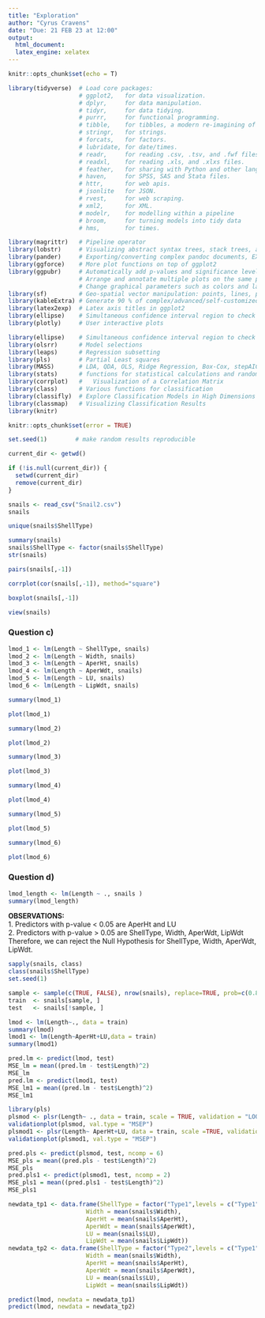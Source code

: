 ```yaml
---
title: "Exploration"
author: "Cyrus Cravens"
date: "Due: 21 FEB 23 at 12:00"
output:
  html_document:
  latex_engine: xelatex
---
```

  
```r
knitr::opts_chunk$set(echo = T)

library(tidyverse)  # Load core packages: 
                    # ggplot2,   for data visualization.
                    # dplyr,     for data manipulation.
                    # tidyr,     for data tidying.
                    # purrr,     for functional programming.
                    # tibble,    for tibbles, a modern re-imagining of data frames.
                    # stringr,   for strings.
                    # forcats,   for factors.
                    # lubridate, for date/times.
                    # readr,     for reading .csv, .tsv, and .fwf files.
                    # readxl,    for reading .xls, and .xlxs files.
                    # feather,   for sharing with Python and other languages.
                    # haven,     for SPSS, SAS and Stata files.
                    # httr,      for web apis.
                    # jsonlite   for JSON.
                    # rvest,     for web scraping.
                    # xml2,      for XML.
                    # modelr,    for modelling within a pipeline
                    # broom,     for turning models into tidy data
                    # hms,       for times.

library(magrittr)   # Pipeline operator
library(lobstr)     # Visualizing abstract syntax trees, stack trees, and object sizes
library(pander)     # Exporting/converting complex pandoc documents, EX: df to Pandoc table
library(ggforce)    # More plot functions on top of ggplot2
library(ggpubr)     # Automatically add p-values and significance levels  plots.
                    # Arrange and annotate multiple plots on the same page. 
                    # Change graphical parameters such as colors and labels.
library(sf)         # Geo-spatial vector manipulation: points, lines, polygons
library(kableExtra) # Generate 90 % of complex/advanced/self-customized/beautiful tables
library(latex2exp)  # Latex axis titles in ggplot2
library(ellipse)    # Simultaneous confidence interval region to check C.I. of 2 slope parameters
library(plotly)     # User interactive plots

library(ellipse)    # Simultaneous confidence interval region to check C.I. of 2 regressors
library(olsrr)      # Model selections
library(leaps)      # Regression subsetting
library(pls)        # Partial Least squares
library(MASS)       # LDA, QDA, OLS, Ridge Regression, Box-Cox, stepAIC, etc,.
library(stats)      # functions for statistical calculations and random number generation.
library(corrplot)   # 	Visualization of a Correlation Matrix
library(class)      # Various functions for classification
library(classifly)  # Explore Classification Models in High Dimensions
library(classmap)   # Visualizing Classification Results
library(knitr)

knitr::opts_chunk$set(error = TRUE)

set.seed(1)        # make random results reproducible

current_dir <- getwd()

if (!is.null(current_dir)) {
  setwd(current_dir)
  remove(current_dir)
}
```

```r
snails <- read_csv("Snail2.csv")
snails
```

```r
unique(snails$ShellType)
```


```r
summary(snails)
snails$ShellType <- factor(snails$ShellType)
str(snails)
```

```r
pairs(snails[,-1])
```


```r
corrplot(cor(snails[,-1]), method="square")
```

```r
boxplot(snails[,-1])
```



```r
view(snails)
```


### Question c)
```r
lmod_1 <- lm(Length ~ ShellType, snails)
lmod_2 <- lm(Length ~ Width, snails)
lmod_3 <- lm(Length ~ AperHt, snails)
lmod_4 <- lm(Length ~ AperWdt, snails)
lmod_5 <- lm(Length ~ LU, snails)
lmod_6 <- lm(Length ~ LipWdt, snails)
```

```r
summary(lmod_1)
```
```r
plot(lmod_1)
```

```r
summary(lmod_2)
```
```r
plot(lmod_2)
```

```r
summary(lmod_3)
```

```r
plot(lmod_3)
```

```r
summary(lmod_4)
```
```r
plot(lmod_4)
```

```r
summary(lmod_5)
```
```r
plot(lmod_5)
```

```r
summary(lmod_6)
```
```r
plot(lmod_6)
```


### Question d)

```r
lmod_length <- lm(Length ~ ., snails )
summary(lmod_length)
```
**OBSERVATIONS: ** \
1. Predictors with p-value < 0.05 are AperHt and LU\
2. Predictors with p-value > 0.05 are ShellType, Width, AperWdt, LipWdt\
Therefore, we can reject the Null Hypothesis for ShellType, Width, AperWdt, LipWdt.
```r

sapply(snails, class)
class(snails$ShellType)
set.seed(1)

sample <- sample(c(TRUE, FALSE), nrow(snails), replace=TRUE, prob=c(0.8,0.2))
train  <- snails[sample, ]
test   <- snails[!sample, ]
```

```r
lmod <- lm(Length~., data = train)
summary(lmod)
lmod1 <- lm(Length~AperHt+LU,data = train)
summary(lmod1)
```
```r
pred.lm <- predict(lmod, test)
MSE_lm = mean((pred.lm - test$Length)^2)
MSE_lm
pred.lm <- predict(lmod1, test)
MSE_lm1 = mean((pred.lm - test$Length)^2)
MSE_lm1
```


```r
library(pls)
plsmod <- plsr(Length~ ., data = train, scale = TRUE, validation = "LOO")
validationplot(plsmod, val.type = "MSEP")
plsmod1 <- plsr(Length~ AperHt+LU, data = train, scale =TRUE, validation = "LOO")
validationplot(plsmod1, val.type = "MSEP")
```

```r
pred.pls <- predict(plsmod, test, ncomp = 6)
MSE_pls = mean((pred.pls - test$Length)^2)
MSE_pls
pred.pls1 <- predict(plsmod1, test, ncomp = 2)
MSE_pls1 = mean((pred.pls1 - test$Length)^2)
MSE_pls1
```
```r
newdata_tp1 <- data.frame(ShellType = factor("Type1",levels = c("Type1", "Type2")),
                      Width = mean(snails$Width), 
                      AperHt = mean(snails$AperHt), 
                      AperWdt = mean(snails$AperWdt), 
                      LU = mean(snails$LU), 
                      LipWdt = mean(snails$LipWdt))
newdata_tp2 <- data.frame(ShellType = factor("Type2",levels = c("Type1", "Type2")),
                      Width = mean(snails$Width), 
                      AperHt = mean(snails$AperHt), 
                      AperWdt = mean(snails$AperWdt), 
                      LU = mean(snails$LU), 
                      LipWdt = mean(snails$LipWdt))
```

```r
predict(lmod, newdata = newdata_tp1)
predict(lmod, newdata = newdata_tp2)
```


